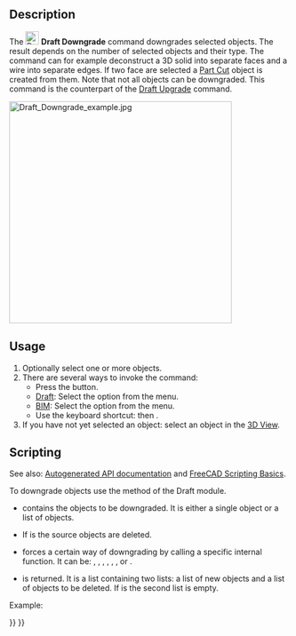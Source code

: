 <languages/>
<translate>

<!--T:19-->
{{Docnav
|[[Draft_Upgrade|Upgrade]]
|[[Draft_WireToBSpline|WireToBSpline]]
|[[Draft_Workbench|Draft]]
|IconL=Draft_Upgrade.svg
|IconR=Draft_WireToBSpline.svg
|IconC=Workbench_Draft.svg
}}

<!--T:1-->
{{GuiCommand
|Name=Draft Downgrade
|MenuLocation=Modification → Downgrade<br>Modify → Downgrade
|Workbenches=[[Draft_Workbench|Draft]], [[BIM_Workbench|BIM]]
|Shortcut={{KEY|D}} {{KEY|N}}
|SeeAlso=[[Draft_Upgrade|Draft Upgrade]], [[Part_Cut|Part Cut]]
}}

==Description== <!--T:2-->

<!--T:3-->
The [[Image:Draft_Downgrade.svg|24px]] '''Draft Downgrade''' command downgrades selected objects. The result depends on the number of selected objects and their type. The command can for example deconstruct a 3D solid into separate faces and a wire into separate edges. If two face are selected a [[Part_Cut|Part Cut]] object is created from them. Note that not all objects can be downgraded. This command is the counterpart of the [[Draft_Upgrade|Draft Upgrade]] command.

</translate>
[[Image:Draft_Downgrade_example.jpg|400px]]
<translate>
<!--T:16-->
{{Caption|Two overlapping faces are downgraded to a Part Cut object, which is downgraded to a face. That face is then downgraded to a closed wire, which is finally downgraded to separate edges.}}

==Usage== <!--T:4-->

<!--T:5-->
# Optionally select one or more objects.
# There are several ways to invoke the command:
#* Press the {{Button|[[Image:Draft_Downgrade.svg|16px]] [[Draft_Downgrade|Downgrade]]}} button.
#* [[Draft_Workbench|Draft]]: Select the {{MenuCommand|Modification → [[Image:Draft_Downgrade.svg|16px]] Downgrade}} option from the menu.
#* [[BIM_Workbench|BIM]]: Select the {{MenuCommand|Modify → [[Image:Draft_Downgrade.svg|16px]] Downgrade}} option from the menu.
#* Use the keyboard shortcut: {{KEY|D}} then {{KEY|N}}.
# If you have not yet selected an object: select an object in the [[3D_View|3D View]].

==Scripting== <!--T:22-->

<!--T:10-->
See also: [https://freecad.github.io/SourceDoc/ Autogenerated API documentation] and [[FreeCAD_Scripting_Basics|FreeCAD Scripting Basics]].

<!--T:11-->
To downgrade objects use the {{incode|downgrade}} method of the Draft module.

</translate>
{{Code|code=
downgrade_list = downgrade(objects, delete=False, force=None)
}}
<translate>

<!--T:12-->
* {{incode|objects}} contains the objects to be downgraded. It is either a single object or a list of objects.
* If {{incode|delete}} is {{incode|True}} the source objects are deleted.
* {{incode|force}} forces a certain way of downgrading by calling a specific internal function. It can be: {{incode|"explode"}}, {{incode|"shapify"}}, {{incode|"subtr"}}, {{incode|"splitFaces"}}, {{incode|"cut2"}}, {{incode|"getWire"}}, {{incode|"splitWires"}} or {{incode|"splitCompounds"}}.
* {{incode|downgrade_list}} is returned. It is a list containing two lists: a list of new objects and a list of objects to be deleted. If {{incode|delete}} is {{incode|True}} the second list is empty.

<!--T:13-->
Example:

</translate>
{{Code|code=
import FreeCAD as App
import Draft

doc = App.newDocument()

circle = Draft.make_circle(1000)
rectangle = Draft.make_rectangle(2000, 800)
doc.recompute()

add_list1, delete_list1 = Draft.upgrade([circle, rectangle], delete=True)

compound = add_list1[0]
add_list2, delete_list2 = Draft.downgrade(compound, delete=False)
face = add_list2[0]
add_list3, delete_list3 = Draft.downgrade(face, delete=False)

box = doc.addObject("Part::Box", "Box")
box.Length = 2300
box.Width = 800
box.Height = 1000

add_list4, delete_list4 = Draft.downgrade(box, delete=True)

doc.recompute()
}}
<translate>


<!--T:18-->
{{Docnav
|[[Draft_Upgrade|Upgrade]]
|[[Draft_WireToBSpline|WireToBSpline]]
|[[Draft_Workbench|Draft]]
|IconL=Draft_Upgrade.svg
|IconR=Draft_WireToBSpline.svg
|IconC=Workbench_Draft.svg
}}

</translate>
{{Draft Tools navi{{#translation:}}}}
{{Userdocnavi{{#translation:}}}}